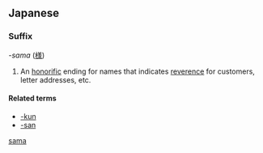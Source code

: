 {{also|sama}}
==Japanese==

===Suffix===
''-sama'' ([[様]])

# An [[honorific]] ending for names that indicates [[reverence]] for customers, letter addresses, etc.

====Related terms====
* [[-kun]]
* [[-san]]

[[Category:Japanese suffixes|sama]]